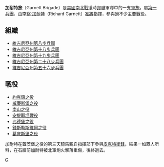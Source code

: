 {{Unreferenced|time=2019-03-30T11:51:53+00:00}}
'''加耐特旅'''（Garnett Brigade）是[[美國|美國]][[南北戰爭|南北戰爭]]時[[邦聯|邦聯]]軍隊中的一支[[軍旅|軍旅]]。屬[[第一兵團(邦聯)|第一兵團]]，由[[李察·加耐特|李察·加耐特]]（Richard Garnett）[[准將|准將]]指揮，參與過不少主要戰役。

==組織==
*[[維吉尼亞州第八步兵團|維吉尼亞州第八步兵團]]
*[[維吉尼亞州第十八步兵團|維吉尼亞州第十八步兵團]]
*[[維吉尼亞州第十九步兵團|維吉尼亞州第十九步兵團]]
*[[維吉尼亞州第二十八步兵團|維吉尼亞州第二十八步兵團]]
*[[維吉尼亞州第五十六步兵團|維吉尼亞州第五十六步兵團]]

==戰役==
*[[約克鎮之役|約克鎮之役]]
*[[威廉斯堡之役|威廉斯堡之役]]
*[[南山之役|南山之役]]
*[[安提耶坦戰役|安提耶坦戰役]]
*[[弗德堡之役|弗德堡之役]]
*[[錢斯勒斯維爾之役|錢斯勒斯維爾之役]]
*[[葛底斯堡之役|葛底斯堡之役]]

加耐特在蓋茨堡之役的第三天騎馬親自指揮部下參與[[皮克特衝鋒|皮克特衝鋒]]，結果一如眾人所料，在石牆前加耐特被北軍炮火擊落重傷，後終逝去。

[[Category:邦聯軍旅|G]]